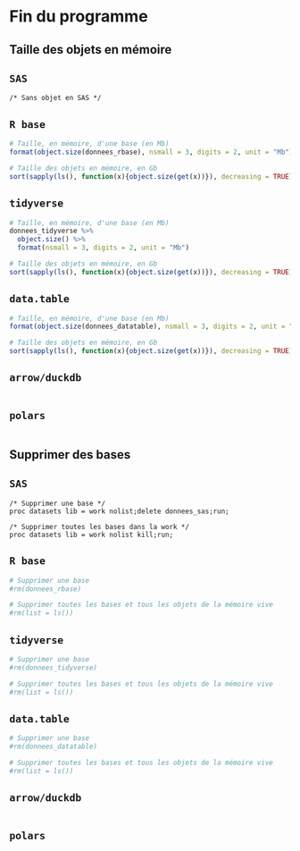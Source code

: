 # Fin du programme 




## Taille des objets en mémoire 
::: {.panel-tabset group="language"}

## `SAS` {.unnumbered .unlisted}
``` sas
/* Sans objet en SAS */
```

## `R base` {.unnumbered .unlisted}
```r
# Taille, en mémoire, d'une base (en Mb)
format(object.size(donnees_rbase), nsmall = 3, digits = 2, unit = "Mb")

# Taille des objets en mémoire, en Gb
sort(sapply(ls(), function(x){object.size(get(x))}), decreasing = TRUE)/10**9
```

## `tidyverse` {.unnumbered .unlisted}
```r
# Taille, en mémoire, d'une base (en Mb)
donnees_tidyverse %>% 
  object.size() %>% 
  format(nsmall = 3, digits = 2, unit = "Mb")

# Taille des objets en mémoire, en Gb
sort(sapply(ls(), function(x){object.size(get(x))}), decreasing = TRUE)/10**9
```

## `data.table` {.unnumbered .unlisted}
```r
# Taille, en mémoire, d'une base (en Mb)
format(object.size(donnees_datatable), nsmall = 3, digits = 2, unit = "Mb")

# Taille des objets en mémoire, en Gb
sort(sapply(ls(), function(x){object.size(get(x))}), decreasing = TRUE)/10**9
```

## `arrow/duckdb` {.unnumbered .unlisted}
```r

```

## `polars` {.unnumbered .unlisted}
```r

```

:::

## Supprimer des bases
::: {.panel-tabset group="language"}

## `SAS` {.unnumbered .unlisted}
``` sas
/* Supprimer une base */
proc datasets lib = work nolist;delete donnees_sas;run;

/* Supprimer toutes les bases dans la work */
proc datasets lib = work nolist kill;run;
```

## `R base` {.unnumbered .unlisted}
```r
# Supprimer une base
#rm(donnees_rbase)

# Supprimer toutes les bases et tous les objets de la mémoire vive
#rm(list = ls())
```

## `tidyverse` {.unnumbered .unlisted}
```r
# Supprimer une base
#rm(donnees_tidyverse)

# Supprimer toutes les bases et tous les objets de la mémoire vive
#rm(list = ls())
```

## `data.table` {.unnumbered .unlisted}
```r
# Supprimer une base
#rm(donnees_datatable)

# Supprimer toutes les bases et tous les objets de la mémoire vive
#rm(list = ls())
```

## `arrow/duckdb` {.unnumbered .unlisted}
```r

```

## `polars` {.unnumbered .unlisted}
```r

```

:::
